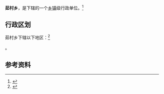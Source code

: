{{中国乡级行政区|14/09/22/210/000}}

'''茹村乡'''，是{{PRC admin/fullname|14/09/22/210/000|3}}下辖的一个[[乡镇|乡镇]]级行政单位。<ref>{{PRC admin/ref sgc|{{PRC admin/parent|14/09/22/210/000}}}}</ref>

== 行政区划 ==

茹村乡下辖以下地区：<ref>{{PRC admin/ref sgc|14/09/22/210/000}}</ref>

{{PRC admin/children|14/09/22/210/000}}。

== 参考资料 ==

{{reflist}}

{{行政区划小作品}}
{{PRC admin/navcat|14/09/22/210/000}}